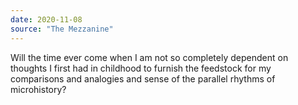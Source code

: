 ```yaml
---
date: 2020-11-08
source: "The Mezzanine"
---
```


Will the time ever come when I am not so completely dependent on thoughts I first had in childhood to furnish the feedstock for my comparisons and analogies and sense of the parallel rhythms of microhistory?


